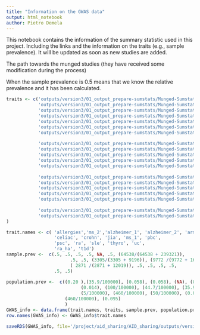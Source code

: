 ```yaml
---
title: "Information on the GWAS data"
output: html_notebook
author: Pietro Demela
---
```


This notebook contains the information of the summary statistic used in this project. Including the links and the information on the traits (e.g., sample prevalence). It will be updated as soon as new studies are added. 


The path towards the munged studies (they have received some modification during the process)

When the sample prevalence is 0.5 means that we know the relative prevalence and it has been calculated. 
```r
traits <- c('outputs/version3/01_output_prepare-sumstats/Munged-Sumstats/allergies.sumstats.gz',  
            'outputs/version3/01_output_prepare-sumstats/Munged-Sumstats/ms_2.sumstats.gz' ,
            'outputs/version3/01_output_prepare-sumstats/Munged-Sumstats/alzheimer_1.sumstats.gz',
            'outputs/version3/01_output_prepare-sumstats/Munged-Sumstats/alzheimer_2.sumstats.gz',
            'outputs/version3/01_output_prepare-sumstats/Munged-Sumstats/armfat.sumstats.gz',
            'outputs/version3/01_output_prepare-sumstats/Munged-Sumstats/asthma_1.sumstats.gz',
            'outputs/version3/01_output_prepare-sumstats/Munged-Sumstats/asthma_2.sumstats.gz',
            
            'outputs/version3/01_output_prepare-sumstats/Munged-Sumstats/celiac.sumstats.gz',
            'outputs/version3/01_output_prepare-sumstats/Munged-Sumstats/crohn.sumstats.gz',
            'outputs/version3/01_output_prepare-sumstats/Munged-Sumstats/jia.sumstats.gz',
            'outputs/version3/01_output_prepare-sumstats/Munged-Sumstats/ms_1.sumstats.gz',
            'outputs/version3/01_output_prepare-sumstats/Munged-Sumstats/pbc.sumstats.gz',
            
            'outputs/version3/01_output_prepare-sumstats/Munged-Sumstats/psc.sumstats.gz', 
            'outputs/version3/01_output_prepare-sumstats/Munged-Sumstats/ra.sumstats.gz',
            'outputs/version3/01_output_prepare-sumstats/Munged-Sumstats/sle.sumstats.gz', 
            'outputs/version3/01_output_prepare-sumstats/Munged-Sumstats/thyro.sumstats.gz',
            'outputs/version3/01_output_prepare-sumstats/Munged-Sumstats/uc.sumstats.gz',
            
            'outputs/version3/01_output_prepare-sumstats/Munged-Sumstats/ra_ha-2021.sumstats.gz', 
            'outputs/version3/01_output_prepare-sumstats/Munged-Sumstats/t1d_chiou-2021.sumstats.gz'           
)

trait.names <- c( 'allergies','ms_2','alzheimer_1', 'alzheimer_2', 'armfat', 'asthma_1', 'asthma_2', 
                  'celiac', 'crohn', 'jia', 'ms_1', 'pbc', 
                  'psc', 'ra', 'sle', 'thyro', 'uc', 
                  'ra_ha', 't1d')
sample.prev <-  c(.5, .5, .5, .5, NA, .5, (64538/(64538 + 239321)),
                        .5, .5, (3305/(3305 + 9196)), (9772 /(9772 + 16849)), .5, 
                        ( 2871 /(2871 + 12019)), .5, .5, .5, .5, 
                  .5, .5)
                      
population.prev <-  c((0.20 ),(35.9/100000), (0.058), (0.058), (NA), (0.0357), (0.0357), 
                            (0.014), (100/100000), (44.7/100000), (35.9/100000), (10/100000),
                            (5/100000), (460/100000), (50/100000), (0.05), (30/100000), 
                      (460/100000), (0.095)
                      )
GWAS_info <- data.frame(trait.names, traits, sample.prev, population.prev)
row.names(GWAS_info) <- GWAS_info$trait.names

saveRDS(GWAS_info, file='/project/aid_sharing/AID_sharing/outputs/version3/GWAS_info_table')
```

